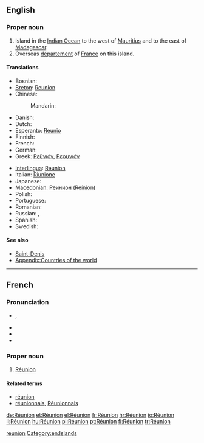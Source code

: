 {{also|reunion|reünion|Reunion|réunion}}
==English==
{{wikipedia}}

===Proper noun===
{{en-proper noun}}

# Island in the [[Indian Ocean]] to the west of [[Mauritius]] and to the east of [[Madagascar]]. 
# Overseas [[département]] of [[France]] on this island.

====Translations====
{{trans-top|Overseas department of France}}
* Bosnian: {{t-|bs|Reunion|m}}
* [[Breton]]: [[Reunion]]
* Chinese:
*: Mandarin: {{t|zh|留尼汪|tr=Liúníwāng|sc=Hani}}
* Danish: {{t-|da|Réunion}}
* Dutch: {{t-|nl|Réunion}}
* Esperanto: [[Reunio]]
* Finnish: {{t+|fi|Réunion}}
* French: {{t+|fr|Réunion}}
* German: {{t+|de|Réunion}}
* Greek: [[Ρεϋνιόν]], [[Ρεουνιόν]]
{{trans-mid}}
* [[Interlingua]]: [[Reunion]]
* Italian: [[Riunione]]
* Japanese: {{t|ja|レユニオン|tr=Reyunion|sc=Jpan}}
* [[Macedonian]]: [[Реинион]] (Reínion) {{m}}
* Polish: {{t-|pl|Reunion}}
* Portuguese: {{t+|pt|Reunião}}
* Romanian: {{t-|ro|Reunion|n}}
* Russian: {{t|ru|остров Реюньон|m|tr=óstrov Rejun'jón|sc=Cyrl}}, {{t|ru|Реюньон|m|tr=Rejun'jón|sc=Cyrl}}
* Spanish: {{t+|es|Reunión}}
* Swedish: {{t-|sv|Réunion}}
{{trans-bottom}}

====See also====
* [[Saint-Denis]]
* [[Appendix:Countries of the world]]

[[Category:English terms spelled with É|reunion]]
[[Category:en:Islands]]

----

==French==

===Pronunciation===
* {{IPA|/ʁe.y.njɔ̃/|lang=fr}}, {{X-SAMPA|/Re.y.njO~/}}
* {{audio|Fr-Paris--La Réunion.ogg|Audio (Paris)}}
* {{rhymes|ɔ̃|lang=fr}}
* {{homophones|réunion|réunions|lang=fr}}

===Proper noun===
{{infl|fr|proper noun|g=f|head=la Réunion}}

# [[#English|Réunion]]

====Related terms====
* [[réunion]]
* [[réunionnais]], [[Réunionnais]]

[[de:Réunion]]
[[et:Réunion]]
[[el:Réunion]]
[[fr:Réunion]]
[[hr:Réunion]]
[[io:Réunion]]
[[li:Réunion]]
[[hu:Réunion]]
[[pl:Réunion]]
[[pt:Réunion]]
[[fi:Réunion]]
[[tr:Réunion]]
